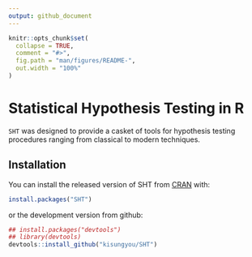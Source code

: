 ```yaml
---
output: github_document
---
```


<!-- README.md is generated from README.Rmd. Please edit that file -->

```r
knitr::opts_chunk$set(
  collapse = TRUE,
  comment = "#>",
  fig.path = "man/figures/README-",
  out.width = "100%"
)
```
# Statistical Hypothesis Testing in R

`SHT` was designed to provide a casket of tools for hypothesis testing procedures ranging from classical to modern techniques.

## Installation

You can install the released version of SHT from [CRAN](https://CRAN.R-project.org) with:

``` r
install.packages("SHT")
```
or the development version from github:
```r
## install.packages("devtools")
## library(devtools)
devtools::install_github("kisungyou/SHT")
```

